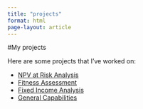 ```yaml
---
title: "projects"
format: html
page-layout: article
---
```


#My projects

Here are some projects that I've worked on:

-   [NPV at Risk Analysis](projects/NPV_RISK_Analysis.qmd)\
-   [Fitness Assessment](projects/Assessing_fitness.qmd)\
-   [Fixed Income Analysis](projects/IR_risk_Analysis.qmd)
-   [General Capabilities](projects/exam.qmd)
